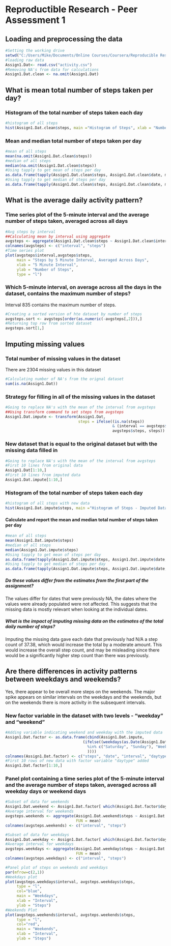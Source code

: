 <h1>Reproductible Research - Peer Assessment 1</h1>

<h2> Loading and preprocessing the data </h2>
```r
#Setting the working drive
setwd("C:/Users/Mike/Documents/Online Courses/Coursera/Reproducible Research/RepData_PeerAssessment1")
#loading raw data
Assign1.Dat<- read.csv("activity.csv")
#Removing NA's from data for calculations
Assign1.Dat.clean <- na.omit(Assign1.Dat)

```

<h2> What is mean total number of steps taken per day? </h2>

<h3> Histogram of the total number of steps taken each day </h3>
```r
#histogram of all steps
hist(Assign1.Dat.clean$steps, main ="Histogram of Steps", xlab = "Number of Steps")
```

<h3> Mean and median total number of steps taken per day </h3>
```r
#mean of all steps
mean(na.omit(Assign1.Dat.clean$steps))
#median of all steps
median(na.omit(Assign1.Dat.clean$steps))
#Using tapply to get mean of steps per day
as.data.frame(tapply(Assign1.Dat.clean$steps, Assign1.Dat.clean$date, mean))
#Using tapply to get median of steps per day
as.data.frame(tapply(Assign1.Dat.clean$steps, Assign1.Dat.clean$date, median))
```

<h2> What is the average daily activity pattern? </h2>


<h3> Time series plot of the 5-minute interval and the average number of steps taken, averaged across all days </h3>
```r
#Avg steps by interval
##Calculating mean by interval using aggregate
avgsteps <- aggregate(Assign1.Dat.clean$steps ~ Assign1.Dat.clean$interval, FUN = mean)
colnames(avgsteps) <- c("interval", "steps")
#Time series plot
plot(avgsteps$interval,avgsteps$steps, 
     main = "Steps by 5 Minute Interval, Averaged Across Days",
     xlab = "5 Minute Interval",
     ylab = "Number of Steps",
     type = "l")

```

<h3> Which 5-minute interval, on average across all the days in the dataset, contains the maximum number of steps? </h3>

Interval 835 contains the maximum number of steps.

```r
#Creating a sorted version of hte dataset by number of steps
avgsteps.sort <- avgsteps[order(as.numeric(-avgsteps[,2])),]
#Returning top row from sorted dataset
avgsteps.sort[1,]
```

<h2> Imputing missing values </h2>

<h3> Total number of missing values in the dataset </h3>
There are 2304 missing values in this dataset
```r
#Calculating number of NA's from the orignal dataset
sum(is.na(Assign1.Dat))
```

<h3> Strategy for filling in all of the missing values in the dataset </h3>
```r
#Going to replace NA's with the mean of the interval from avgsteps
##Using transform command to set steps from avgsteps
Assign1.Dat.impute <- transform(Assign1.Dat, 
                                steps = ifelse((is.na(steps)) 
                                               & (interval == avgsteps$interval),
                                               avgsteps$steps, steps))

```

<h3> New dataset that is equal to the original dataset but with the missing data filled in </h3>
```r
#Going to replace NA's with the mean of the interval from avgsteps
#First 10 lines from original data
Assign1.Dat[1:10,]
#First 10 lines from imputed data
Assign1.Dat.impute[1:10,]

```

<h3> Histogram of the total number of steps taken each day </h3>
```r
#histogram of all steps with new data
hist(Assign1.Dat.impute$steps, main ="Histogram of Steps - Imputed Data", xlab = "Number of Steps")
```

<h4> Calculate and report the mean and median total number of steps taken per day </h4>
```r
#mean of all steps
mean(Assign1.Dat.impute$steps)
#median of all steps
median(Assign1.Dat.impute$steps)
#Using tapply to get mean of steps per day
as.data.frame(tapply(Assign1.Dat.impute$steps, Assign1.Dat.impute$date, mean))
#Using tapply to get median of steps per day
as.data.frame(tapply(Assign1.Dat.impute$steps, Assign1.Dat.impute$date, median))
```

<h5>  Do these values differ from the estimates from the first part of the assignment? </h5>
The values differ for dates that were previously NA, the dates where the values were already populated were not affected. This suggests that the missing data is mostly relevant when looking at the individual dates. 

<h5> What is the impact of imputing missing data on the estimates of the total daily number of steps? </h5>
Imputing the missing data gave each date that previously had N/A a step count of 37.38, which would increase the total by a moderate amount. This would increase the overall step count, and may be misleading since there would be a significantly higher step count than there was previously.


<h2> Are there differences in activity patterns between weekdays and weekends? </h2>

Yes, there appear to be overall more steps on the weekends. The major spike appears on similar intervals on the weekdays and the weekends, but on the weekends there is more activity in the subsequent intervals.

<h3> New factor variable in the dataset with two levels - "weekday" and "weekend" </h3>
```r
#Adding variable indicating weekend and weekday with the imputed data
Assign1.Dat.factor <- as.data.frame(cbind(Assign1.Dat.impute, 
                                  (ifelse((weekdays(as.Date(Assign1.Dat.impute$date)))
                                    %in% c("Saturday", "Sunday"), "Weekend", "Weekday"
                                    ))))
colnames(Assign1.Dat.factor) <- c("steps", "date", "interval", "daytype")
#First 10 rows of new data with factor variable "daytype" added
Assign1.Dat.factor[1:10,]

```

<h3> Panel plot containing a time series plot of the 5-minute interval and the average number of steps taken, averaged across all weekday days or weekend days </h3>

```r
#Subset of data for weekends
Assign1.Dat.weekend <- Assign1.Dat.factor[ which(Assign1.Dat.factor$daytype == "Weekend"), ]
#Average interval for weekends
avgsteps.weekends <- aggregate(Assign1.Dat.weekend$steps ~ Assign1.Dat.weekend$interval,
                               FUN = mean)
colnames(avgsteps.weekends) <- c("interval", "steps")

#Subset of data for weekdays
Assign1.Dat.weekday <- Assign1.Dat.factor[ which(Assign1.Dat.factor$daytype == "Weekday"), ]
#Average interval for weekdays
avgsteps.weekdays <- aggregate(Assign1.Dat.weekday$steps ~ Assign1.Dat.weekday$interval,
                               FUN = mean)
colnames(avgsteps.weekdays) <- c("interval", "steps")

#Panel plot of steps on weekends and weekdays
par(mfrow=c(2,1))
#Weekdays plot
plot(avgsteps.weekdays$interval, avgsteps.weekdays$steps, 
     type = "l",
     col="blue",
     main = "Weekdays",
     xlab = "Interval",
     ylab = "Steps")
#Weekends Plot
plot(avgsteps.weekends$interval, avgsteps.weekends$steps, 
     type = "l",
     col="red",
     main = "Weekends",
     xlab = "Interval",
     ylab = "Steps")
```
